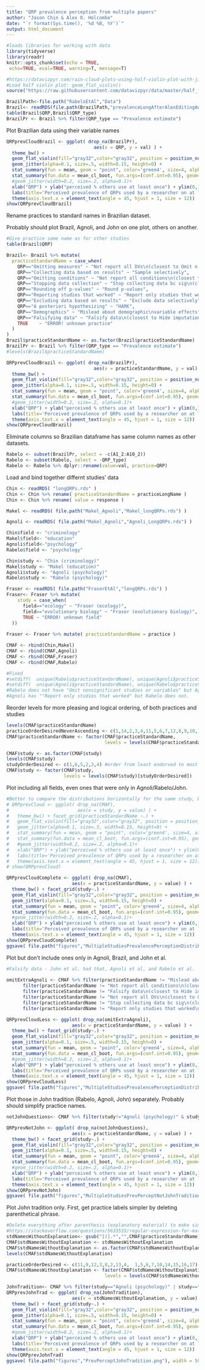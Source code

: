 ```yaml
---
title: "QRP prevalence perception from multiple papers"
author: "Jason Chin & Alex O. Holcombe"
date: "`r format(Sys.time(), '%d %B, %Y')`"
output: html_document
---
```


```r
#loads libraries for working with data
library(tidyverse)
library(readr)
knitr::opts_chunk$set(echo = TRUE, 
 echo=TRUE, eval=TRUE, warning=T, message=T)

#https://datavizpyr.com/rain-cloud-plots-using-half-violin-plot-with-jittered-data-points-in-r/
#Load half violin plot: geom_flat_violin()
source("https://raw.githubusercontent.com/datavizpyr/data/master/half_flat_violinplot.R")
```

```r
BrazilPath<-file.path("RabeloEtAl","Data")
Brazil<- readRDS(file.path(BrazilPath,"prevalenceLongAfterAlexEditingAndRunningBrazilCode.rds"))
table(Brazil$QRP,Brazil$QRP_type)
BrazilPr <- Brazil %>% filter(QRP_type == "Prevalence estimate")
```

Plot Brazilian data using their variable names
```r
QRPprevCloudBrazil <- ggplot( drop_na(BrazilPr),
                                aes(x = QRP, y = val) ) + 
  theme_bw() +
  geom_flat_violin(fill="gray32",color="gray32", position = position_nudge(x = .18, y = 0)) +
  geom_jitter(alpha=0.1, size=.5, width=0.15, height=0) +
  stat_summary(fun = mean, geom = "point", color='green4', size=4, alpha=0.82) +
  stat_summary(fun.data = mean_cl_boot, fun.args=(conf.int=0.95), geom="errorbar", size=.9, width=0.1, color='green4', alpha=0.82) +
  #geom_jitter(width=0.2, size=.2, alpha=0.1)+
  xlab("QRP") + ylab("perceived % others use at least once") + ylim(0,100) +
  labs(title='Perceived prevalence of QRPs used by a researcher on at least one occasion') +
  theme(axis.text.x = element_text(angle = 45, hjust = 1, size = 12)) 
show(QRPprevCloudBrazil)
```

Rename practices to standard names in Brazilian dataset.

Probably should plot Brazil, Agnoli, and John on one plot, others on another.

```r
#Give practice same name as for other studies
table(Brazil$QRP)

Brazil<- Brazil %>% mutate(
  practiceStandardName = case_when(
    QRP=="Omitting measures" ~ "Not report all DVs\n(closest to Omit n.s. studies or variables)",
    QRP=="Collecting data based on results" ~ "Sample selectively",
    QRP=="Omitting conditions" ~ "Not report all conditions\n(closest to Omit n.s. studies or variables)",
    QRP=="Stopping data collection" ~ "Stop collecting data bc sig\n(closest to Sample selectively)",
    QRP=="Rounding off p-values" ~ "Round p-values",
    QRP=="Reporting studies that worked" ~ "Report only studies that worked\n(closest to Omit n.s. studies or variables)", #In a paper, selectively reporting studies that “worked”
    QRP=="Excluding data based on results" ~ "Exclude data selectively",
    QRP=="A posteriori hypothesizing" ~ "HARK",
    QRP=="Demographics" ~ "Mislead about demographic\nvariable effects",
    QRP=="Falsifying data" ~ "Falsify data\n(closest to Hide imputation)",
    TRUE    ~ "ERROR! unknown practice"
  )
)
Brazil$practiceStandardName <- as.factor(Brazil$practiceStandardName)
BrazilPr <- Brazil %>% filter(QRP_type == "Prevalence estimate")
#levels(Brazil$practiceStandardName)
```

```r
QRPprevCloudBrazil <- ggplot( drop_na(BrazilPr),
                                aes(x = practiceStandardName, y = val) ) + 
  theme_bw() +
  geom_flat_violin(fill="gray32",color="gray32", position = position_nudge(x = .18, y = 0)) +
  geom_jitter(alpha=0.1, size=.5, width=0.15, height=0) +
  stat_summary(fun = mean, geom = "point", color='green4', size=4, alpha=0.82) +
  stat_summary(fun.data = mean_cl_boot, fun.args=(conf.int=0.95), geom="errorbar", size=.9, width=0.1, color='green4', alpha=0.82) +
  #geom_jitter(width=0.2, size=.2, alpha=0.1)+
  xlab("QRP") + ylab("perceived % others use at least once") + ylim(0,100) +
  labs(title='Perceived prevalence of QRPs used by a researcher on at least one occasion') +
  theme(axis.text.x = element_text(angle = 45, hjust = 1, size = 12)) 
show(QRPprevCloudBrazil)
```

Eliminate columns so Brazilian dataframe has same column names as other datasets.
```r
Rabelo <- subset(BrazilPr, select = -c(A1_2:A10_2))
Rabelo <- subset(Rabelo, select = -QRP_type)
Rabelo <- Rabelo %>% dplyr::rename(value=val, practice=QRP)
```

Load and bind together differnt studies' data

```r
Chin <- readRDS( "longQRPs.rds" )
Chin <- Chin %>% rename( practiceStandardName = practiceLongName )
Chin <- Chin %>% rename( value = response )

Makel <- readRDS( file.path("Makel_Agnoli","Makel_longQRPs.rds") )

Agnoli <- readRDS( file.path("Makel_Agnoli","Agnoli_LongQRPs.rds") )

Chin$field <- "criminology"
Makel$field<- "education"
Agnoli$field<-"psychology"
Rabelo$field <- "psychology"

Chin$study <- "Chin (criminology)"
Makel$study <- "Makel (education)"
Agnoli$study <- "Agnoli (psychology)"
Rabelo$study <- "Rabelo (psychology)"

Fraser <- readRDS( file.path("FraserEtAl","longQRPs.rds") )
Fraser<- Fraser %>% mutate(
    study = case_when(
      field=="ecology" ~ "Fraser (ecology)",
      field=="evolutionary biology" ~ "Fraser (evolutionary biology)",
      TRUE ~ "ERROR! unknown field"
  ))
  
Fraser <- Fraser %>% mutate( practiceStandardName = practice )

CMAF <- rbind(Chin,Makel)
CMAF <- rbind(CMAF,Agnoli)
CMAF <- rbind(CMAF,Fraser)
CMAF <- rbind(CMAF,Rabelo)
```

```r
#Fixed
#setdiff(  unique(Rabelo$practiceStandardName), unique(Agnoli$practiceStandardName) )
#setdiff(  unique(Agnoli$practiceStandardName), unique(Rabelo$practiceStandardName) )
#Rabelo does not have "Omit nonsignificant studies or variables" but Agnoli does.
#Agnoli has ""Report only studies that worked" but Rabelo does not.
```

Reorder levels for more pleasing and logical ordering, of both practices and studies

```r
levels(CMAF$practiceStandardName)
practiceOrderDesiredNeverAscending <- c(1,14,2,3,4,11,5,6,7,12,8,9,10,16,13,15,17) #order from least endorsed to most endorsed
CMAF$practiceStandardName <- factor(CMAF$practiceStandardName,
                                    levels = levels(CMAF$practiceStandardName)[practiceOrderDesiredNeverAscending])

CMAF$study <- as.factor(CMAF$study)
levels(CMAF$study)
studyOrderDesired <- c(1,6,5,2,3,4) #order from least endorsed to most endorsed
CMAF$study <- factor(CMAF$study,
                     levels = levels(CMAF$study)[studyOrderDesired])

```

Plot including all fields, even ones that were only in Agnoli/Rabelo/John.
```r
#Better to compare the distributions horizontally for the same study, but facet labels are too long to fit.
# QRPprevCloud <- ggplot( drop_na(CMAF),
#                         aes(x = study, y = value) ) + 
#   theme_bw() + facet_grid(practiceStandardName ~.) +
#   geom_flat_violin(fill="gray32",color="gray32", position = position_nudge(x = .18, y = 0)) +
#   geom_jitter(alpha=0.1, size=.5, width=0.15, height=0) +
#   stat_summary(fun = mean, geom = "point", color='green4', size=4, alpha=0.82) +
#   stat_summary(fun.data = mean_cl_boot, fun.args=(conf.int=0.95), geom="errorbar", size=.9, width=0.1, color='green4', alpha=0.82) +
#   #geom_jitter(width=0.2, size=.2, alpha=0.1)+
#   xlab("QRP") + ylab("perceived % others use at least once") + ylim(0,100) +
#   labs(title='Perceived prevalence of QRPs used by a researcher on at least one occasion') +
#   theme(axis.text.x = element_text(angle = 45, hjust = 1, size = 12)) 
# show(QRPprevCloud)

QRPprevCloudComplete <- ggplot( drop_na(CMAF),
                        aes(x = practiceStandardName, y = value) ) + 
  theme_bw() + facet_grid(study~.) +
  geom_flat_violin(fill="gray32",color="gray32", position = position_nudge(x = .18, y = 0)) +
  geom_jitter(alpha=0.1, size=.5, width=0.15, height=0) +
  stat_summary(fun = mean, geom = "point", color='green4', size=4, alpha=0.82) +
  stat_summary(fun.data = mean_cl_boot, fun.args=(conf.int=0.95), geom="errorbar", size=.9, width=0.1, color='green4', alpha=0.82) +
  #geom_jitter(width=0.2, size=.2, alpha=0.1)+
  xlab("QRP") + ylab("perceived % others use at least once") + ylim(0,100) +
  labs(title='Perceived prevalence of QRPs used by a researcher on at least one occasion') +
  theme(axis.text.x = element_text(angle = 45, hjust = 1, size = 12)) 
show(QRPprevCloudComplete)
ggsave( file.path("figures","MultipleStudiesPrevalencePerceptionDistributionsComplete.png"), width = 50, height = 30, units = "cm" )
```

Plot but don't include ones only in Agnoli, Brazil, and John et al.

```r
#Falsify data - John et al. had that, Agnoli et al, and Rabelo et al. 
  
omitExtraAgnoli <- CMAF %>% filter(practiceStandardName != "Mislead about demographic\nvariable effects") %>%
      filter(practiceStandardName != "Not report all conditions\n(closest to Omit n.s. studies or variables)") %>%
      filter(practiceStandardName != "Falsify data\n(closest to Hide imputation)") %>%
      filter(practiceStandardName != "Not report all DVs\n(closest to Omit n.s. studies or variables)") %>%
      filter(practiceStandardName != "Stop collecting data bc sig\n(closest to Sample selectively)") %>%
      filter(practiceStandardName != "Report only studies that worked\n(closest to Omit n.s. studies or variables)")  

QRPprevCloudLess <- ggplot( drop_na(omitExtraAgnoli),
                        aes(x = practiceStandardName, y = value) ) + 
  theme_bw() + facet_grid(study~.) +
  geom_flat_violin(fill="gray32",color="gray32", position = position_nudge(x = .18, y = 0)) +
  geom_jitter(alpha=0.1, size=.5, width=0.15, height=0) +
  stat_summary(fun = mean, geom = "point", color='green4', size=4, alpha=0.82) +
  stat_summary(fun.data = mean_cl_boot, fun.args=(conf.int=0.95), geom="errorbar", size=.9, width=0.1, color='green4', alpha=0.82) +
  #geom_jitter(width=0.2, size=.2, alpha=0.1)+
  xlab("QRP") + ylab("perceived % others use at least once") + ylim(0,100) +
  labs(title='Perceived prevalence of QRPs used by a researcher on at least one occasion') +
  theme(axis.text.x = element_text(angle = 45, hjust = 1, size = 12)) 
show(QRPprevCloudLess)
ggsave( file.path("figures","MultipleStudiesPrevalencePerceptionDistributionsLess.png"), width = 50, height = 30, units = "cm" )
```

Plot those in John tradition (Rabelo, Agnoli, John) separately. 
Probably should simplify practice names.

```r
notJohnQuestions<- CMAF %>% filter(study!="Agnoli (psychology)" & study!="Rabelo (psychology)")

QRPprevNotJohn <- ggplot( drop_na(notJohnQuestions),
                        aes(x = practiceStandardName, y = value) ) + 
  theme_bw() + facet_grid(study~.) +
  geom_flat_violin(fill="gray32",color="gray32", position = position_nudge(x = .18, y = 0)) +
  geom_jitter(alpha=0.1, size=.5, width=0.15, height=0) +
  stat_summary(fun = mean, geom = "point", color='green4', size=4, alpha=0.82) +
  stat_summary(fun.data = mean_cl_boot, fun.args=(conf.int=0.95), geom="errorbar", size=.9, width=0.1, color='green4', alpha=0.82) +
  #geom_jitter(width=0.2, size=.2, alpha=0.1)+
  xlab("QRP") + ylab("perceived % others use at least once") + ylim(0,100) +
  labs(title='Perceived prevalence of QRPs used by a researcher on at least one occasion') +
  theme(axis.text.x = element_text(angle = 45, hjust = 1, size = 12)) 
show(QRPprevNotJohn)
ggsave( file.path("figures","MultipleStudiesPrevPerceptNotJohnTradition.png"), width = 50, height = 30, units = "cm" )
```

Plot John tradition only. First, get practice labels simpler by deleting parenthetical phrase.
```r

#Delete everything after parenthesis (explanatory material) to make simpler labels option
#https://stackoverflow.com/questions/5633533/regular-expression-for-matching-parentheses
stdNamesWithoutExplanation<- gsub("[(].*","",CMAF$practiceStandardName)
CMAF$stdNamesWithoutExplanation <- stdNamesWithoutExplanation
CMAF$stdNamesWithoutExplanation <- as.factor(CMAF$stdNamesWithoutExplanation) 
levels(CMAF$stdNamesWithoutExplanation)

practiceOrderDesired <- c(11,9,12,3,8,2,13,4,  1,5,6,7,10,14,15,16,17) #try to match other studies sensible order
CMAF$stdNamesWithoutExplanation <- factor(CMAF$stdNamesWithoutExplanation,
                                    levels = levels(CMAF$stdNamesWithoutExplanation)[practiceOrderDesired])
```

```r

JohnTradition<- CMAF %>% filter(study=="Agnoli (psychology)" | study=="Rabelo (psychology)" )
QRPprevJohnTrad <- ggplot( drop_na(JohnTradition),
                        aes(x = stdNamesWithoutExplanation, y = value) ) + 
  theme_bw() + facet_grid(study~.) +
  geom_flat_violin(fill="gray32",color="gray32", position = position_nudge(x = .18, y = 0)) +
  geom_jitter(alpha=0.1, size=.5, width=0.15, height=0) +
  stat_summary(fun = mean, geom = "point", color='green4', size=4, alpha=0.82) +
  stat_summary(fun.data = mean_cl_boot, fun.args=(conf.int=0.95), geom="errorbar", size=.9, width=0.1, color='green4', alpha=0.82) +
  #geom_jitter(width=0.2, size=.2, alpha=0.1)+
  xlab("QRP") + ylab("perceived % others use at least once") + ylim(0,100) +
  labs(title='Perceived prevalence of QRPs used by a researcher on at least one occasion') +
  theme(axis.text.x = element_text(angle = 45, hjust = 1, size = 12)) 
show(QRPprevJohnTrad)
ggsave( file.path("figures","PrevPerceptJohnTradition.png"), width = 50, height = 30, units = "cm" )

```
